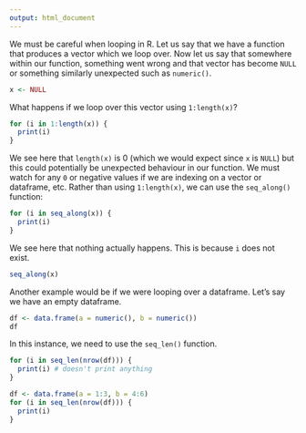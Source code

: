 ```yaml
---
output: html_document
---
```


We must be careful when looping in R. Let us say that we have a function that produces a vector which we loop over. Now let us say that somewhere within our function, something went wrong and that vector has become `NULL` or something similarly unexpected such as `numeric()`.

```r
x <- NULL
```

What happens if we loop over this vector using `1:length(x)`?

```r
for (i in 1:length(x)) {
  print(i)
}
```

We see here that `length(x)` is 0 (which we would expect since `x` is `NULL`) but this could potentially be unexpected behaviour in our function. We must watch for any `0` or negative values if we are indexing on a vector or dataframe, etc. Rather than using `1:length(x)`, we can use the `seq_along()` function:

```r
for (i in seq_along(x)) {
  print(i)
}
```

We see here that nothing actually happens. This is because `i` does not exist.

```r
seq_along(x)
```

Another example would be if we were looping over a dataframe. Let's say we have an empty dataframe.

```r
df <- data.frame(a = numeric(), b = numeric())
df
```

In this instance, we need to use the `seq_len()` function.

```r
for (i in seq_len(nrow(df))) {
  print(i) # doesn't print anything
}
```

```r
df <- data.frame(a = 1:3, b = 4:6)
for (i in seq_len(nrow(df))) {
  print(i)
}
```